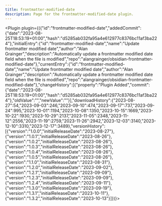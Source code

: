 ---
title: frontmatter-modified-date
description: Page for the frontmatter-modified-date plugin.
---


<Plugin plugin={({"id":"frontmatter-modified-date","addedCommit":{"date":"2023-08-25T18:53:19+01:00","hash":"d5285ab032fa95a4e612977c8376bc11af3ba224"},"initialEntry":{"id":"frontmatter-modified-date","name":"Update frontmatter modified date","author":"Alan Grainger","description":"Automatically update a frontmatter modified date field when the file is modified","repo":"alangrainger/obsidian-frontmatter-modified-date"},"currentEntry":{"id":"frontmatter-modified-date","name":"Update frontmatter modified date","author":"Alan Grainger","description":"Automatically update a frontmatter modified date field when the file is modified","repo":"alangrainger/obsidian-frontmatter-modified-date"},"changeHistory":[{"property":"Plugin Added","commit":{"date":"2023-08-25T18:53:19+01:00","hash":"d5285ab032fa95a4e612977c8376bc11af3ba224"},"oldValue":"","newValue":""}],"downloadHistory":{"2023-08-27":54,"2023-09-03":246,"2023-09-10":474,"2023-09-17":737,"2023-09-24":995,"2023-10-01":1194,"2023-10-08":1350,"2023-10-15":1669,"2023-10-22":1930,"2023-10-29":2137,"2023-11-05":2348,"2023-11-12":2556,"2023-11-19":2759,"2023-11-26":2942,"2023-12-03":3140,"2023-12-10":3310,"2023-12-17":3489},"versionHistory":[{"version":"1.0.0","initialReleaseDate":"2023-08-27"},{"version":"1.0.1","initialReleaseDate":"2023-08-26"},{"version":"1.0.2","initialReleaseDate":"2023-08-26"},{"version":"1.0.3","initialReleaseDate":"2023-08-26"},{"version":"1.0.4","initialReleaseDate":"2023-08-26"},{"version":"1.0.5","initialReleaseDate":"2023-08-26"},{"version":"1.1.0","initialReleaseDate":"2023-08-31"},{"version":"1.2.0","initialReleaseDate":"2023-09-02"},{"version":"1.2.1","initialReleaseDate":"2023-09-09"},{"version":"1.2.3","initialReleaseDate":"2023-09-09"},{"version":"1.2.4","initialReleaseDate":"2023-09-11"},{"version":"1.3.0","initialReleaseDate":"2023-09-19"},{"version":"1.3.1","initialReleaseDate":"2023-10-11"},{"version":"1.3.2","initialReleaseDate":"2023-10-13"}]})}></Plugin>